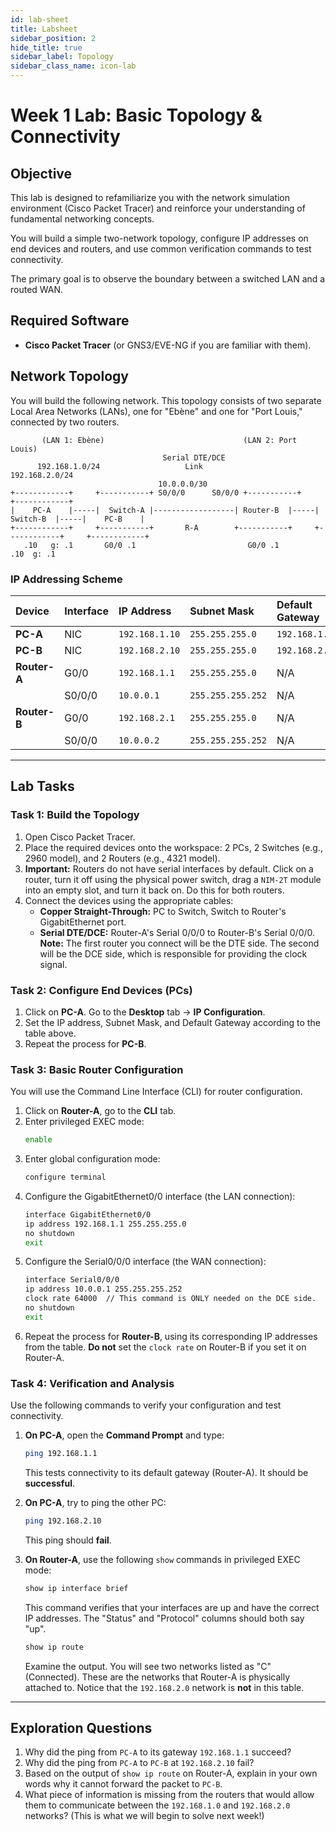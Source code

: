 ```yaml
---
id: lab-sheet
title: Labsheet
sidebar_position: 2
hide_title: true
sidebar_label: Topology
sidebar_class_name: icon-lab
---
```


<ModuleBanner />

# Week 1 Lab: Basic Topology & Connectivity

## Objective

This lab is designed to refamiliarize you with the network simulation environment (Cisco Packet Tracer)
and reinforce your understanding of fundamental networking concepts.

You will build a simple two-network topology, configure IP addresses on end devices and routers, and use common verification commands to test connectivity.

The primary goal is to observe the boundary between a switched LAN and a routed WAN.

## Required Software

-   **Cisco Packet Tracer** (or GNS3/EVE-NG if you are familiar with them).

## Network Topology

You will build the following network.
This topology consists of two separate Local Area Networks (LANs), one for "Ebène" and one for "Port Louis," connected by two routers.

```text
       (LAN 1: Ebène)                               (LAN 2: Port Louis)
                                  Serial DTE/DCE
      192.168.1.0/24                   Link                    192.168.2.0/24
                                 10.0.0.0/30
+------------+     +-----------+ S0/0/0      S0/0/0 +-----------+     +------------+
|    PC-A    |-----|  Switch-A |------------------| Router-B  |-----|  Switch-B  |-----|    PC-B    |
+------------+     +-----------+       R-A        +-----------+     +------------+     +------------+
   .10   g: .1       G0/0 .1                         G0/0 .1                           .10  g: .1
```

### IP Addressing Scheme

| Device | Interface | IP Address | Subnet Mask | Default Gateway |
| :--- | :--- | :--- | :--- | :--- |
| **PC-A** | NIC | `192.168.1.10` | `255.255.255.0` | `192.168.1.1` |
| **PC-B** | NIC | `192.168.2.10` | `255.255.255.0` | `192.168.2.1` |
| **Router-A** | G0/0 | `192.168.1.1` | `255.255.255.0` | N/A |
| | S0/0/0 | `10.0.0.1` | `255.255.255.252`| N/A |
| **Router-B** | G0/0 | `192.168.2.1` | `255.255.255.0` | N/A |
| | S0/0/0 | `10.0.0.2` | `255.255.255.252`| N/A |

---

## Lab Tasks

### Task 1: Build the Topology

1.  Open Cisco Packet Tracer.
2.  Place the required devices onto the workspace: 2 PCs, 2 Switches (e.g., 2960 model), and 2 Routers (e.g., 4321 model).
3.  **Important:** Routers do not have serial interfaces by default. Click on a router, turn it off using the physical power switch, drag a `NIM-2T` module into an empty slot, and turn it back on. Do this for both routers.
4.  Connect the devices using the appropriate cables:
    -   **Copper Straight-Through:** PC to Switch, Switch to Router's GigabitEthernet port.
    -   **Serial DTE/DCE:** Router-A's Serial 0/0/0 to Router-B's Serial 0/0/0. **Note:** The first router you connect will be the DTE side. The second will be the DCE side, which is responsible for providing the clock signal.

### Task 2: Configure End Devices (PCs)

1.  Click on **PC-A**. Go to the **Desktop** tab -> **IP Configuration**.
2.  Set the IP address, Subnet Mask, and Default Gateway according to the table above.
3.  Repeat the process for **PC-B**.

### Task 3: Basic Router Configuration

You will use the Command Line Interface (CLI) for router configuration.

1.  Click on **Router-A**, go to the **CLI** tab.
2.  Enter privileged EXEC mode:
    ```bash
    enable
    ```
3.  Enter global configuration mode:
    ```bash
    configure terminal
    ```
4.  Configure the GigabitEthernet0/0 interface (the LAN connection):
    ```bash
    interface GigabitEthernet0/0
    ip address 192.168.1.1 255.255.255.0
    no shutdown
    exit
    ```
5.  Configure the Serial0/0/0 interface (the WAN connection):
    ```bash
    interface Serial0/0/0
    ip address 10.0.0.1 255.255.255.252
    clock rate 64000  // This command is ONLY needed on the DCE side.
    no shutdown
    exit
    ```
6.  Repeat the process for **Router-B**, using its corresponding IP addresses from the table. **Do not** set the `clock rate` on Router-B if you set it on Router-A.

### Task 4: Verification and Analysis

Use the following commands to verify your configuration and test connectivity.

1.  **On PC-A**, open the **Command Prompt** and type:
    ```bash
    ping 192.168.1.1
    ```
    This tests connectivity to its default gateway (Router-A). It should be **successful**.

2.  **On PC-A**, try to ping the other PC:
    ```bash
    ping 192.168.2.10
    ```
    This ping should **fail**.

3.  **On Router-A**, use the following `show` commands in privileged EXEC mode:
    ```bash
    show ip interface brief
    ```
    This command verifies that your interfaces are up and have the correct IP addresses. The "Status" and "Protocol" columns should both say "up".

    ```bash
    show ip route
    ```
    Examine the output. You will see two networks listed as "C" (Connected).
    These are the networks that Router-A is physically attached to. Notice that the `192.168.2.0` network is **not** in this table.

---

## Exploration Questions

1.  Why did the ping from `PC-A` to its gateway `192.168.1.1` succeed?
2.  Why did the ping from `PC-A` to `PC-B` at `192.168.2.10` fail?
3.  Based on the output of `show ip route` on Router-A, explain in your own words why it cannot forward the packet to `PC-B`.
4.  What piece of information is missing from the routers that would allow them to communicate between the `192.168.1.0` and `192.168.2.0` networks? (This is what we will begin to solve next week!)

